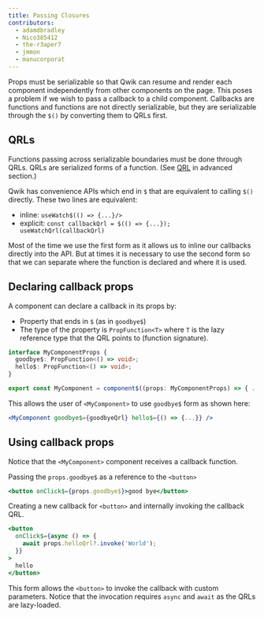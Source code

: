 ```yaml
---
title: Passing Closures
contributors:
  - adamdbradley
  - Nico385412
  - the-r3aper7
  - jmmon
  - manucorporat
---
```


Props must be serializable so that Qwik can resume and render each component independently from other components on the page. This poses a problem if we wish to pass a callback to a child component. Callbacks are functions and functions are not directly serializable, but they are serializable through the `$()` by converting them to QRLs first.

## QRLs

Functions passing across serializable boundaries must be done through QRLs. QRLs are serialized forms of a function. (See [QRL](../../../docs/advanced/qrl/index.mdx) in advanced section.)

Qwik has convenience APIs which end in `$` that are equivalent to calling `$()` directly. These two lines are equivalent:

- inline: `useWatch$(() => {...}/>`
- explicit: `const callbackQrl = $(() => {...}); useWatchQrl(callbackQrl)`

Most of the time we use the first form as it allows us to inline our callbacks directly into the API. But at times it is necessary to use the second form so that we can separate where the function is declared and where it is used.

## Declaring callback props

A component can declare a callback in its props by:

- Property that ends in `$` (as in `goodbye$`)
- The type of the property is `PropFunction<T>` where `T` is the lazy reference type that the QRL points to (function signature).

```typescript
interface MyComponentProps {
  goodbye$: PropFunction<() => void>;
  hello$: PropFunction<() => void>;
}

export const MyComponent = component$((props: MyComponentProps) => { ... });
```

This allows the user of `<MyComponent>` to use `goodbye$` form as shown here:

```jsx
<MyComponent goodbye$={goodbyeQrl} hello$={() => {...}} />
```

## Using callback props

Notice that the `<MyComponent>` component receives a callback function.

Passing the `props.goodbye$` as a reference to the `<button>`

```jsx
<button onClick$={props.goodbye$}>good bye</button>
```

Creating a new callback for `<button>` and internally invoking the callback QRL.

```jsx
<button
  onClick$={async () => {
    await props.helloQrl?.invoke('World');
  }}
>
  hello
</button>
```

This form allows the `<button>` to invoke the callback with custom parameters. Notice that the invocation requires `async` and `await` as the QRLs are lazy-loaded.
